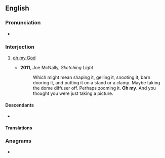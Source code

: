==English==

===Pronunciation===
* {{audio|en|En-au-oh my.ogg|Audio (AU)}}

===Interjection===
{{en-interj}}

# {{lb|en|idiomatic|euphemistic|mainly|_|US|and|Canada}} [[oh my God]]
#* '''2011''', Joe McNally, ''Sketching Light''
#*: Which might mean shaping it, gelling it, snooting it, barn dooring it, and putting it on a stand or a clamp. Maybe taking the dome diffuser off. Perhaps zooming it. '''Oh my'''. And you thought you were just taking a picture.

====Descendants====
* {{desc|nl|amai|bor=1}}

====Translations====
{{trans-see|good heavens}}

===Anagrams===
* {{anagrams|en|a=hmoy|homy}}